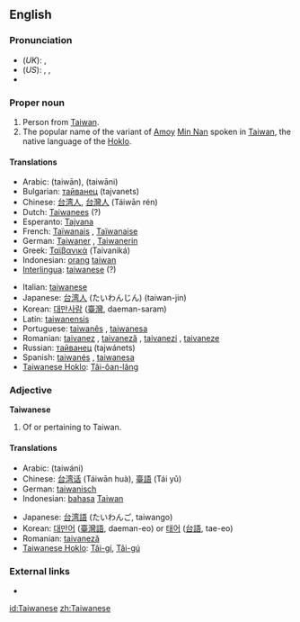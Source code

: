 ==English==

===Pronunciation===
* (''UK''): {{IPA|/taɪwəˈniːz/}}, {{SAMPA|/taIw@"ni:z/}}
* (''US''): {{enPR|tī'wä-nēzʹ}}, {{IPA|/ˌtaɪwɑˈniːz/}}, {{SAMPA|/%taIwA"ni:z/}}
* {{rhymes|iːz}}

===Proper noun===
{{wikipedia}}
{{en-proper noun|-}}

# Person from [[Taiwan]].
# The popular name of the variant of [[Amoy]] [[Min Nan]] spoken in [[Taiwan]], the native language of the [[Hoklo]].

====Translations====
{{trans-top|person from Taiwan}}
* Arabic: {{Arab|[[تايوان]]}} (taiwān), {{Arab|[[تايواني]]}} (taiwāni)
* Bulgarian: [[тайванец]] (tajvanets) {{m}}
* Chinese: [[台湾人]], [[台灣人]] (Táiwān rén)
* Dutch: [[Taiwanees]] {{m|f}} (?)
* Esperanto: [[Tajvana]] {{m|f}}
* French: [[Taïwanais]] {{m}}, [[Taïwanaise]] {{f}}
* German: [[Taiwaner]] {{m}}, [[Taiwanerin]] {{f}}
* Greek: [[Ταϊβανικά]] (Taivaniká)
* Indonesian: [[orang]] [[taiwan]]
* [[Interlingua]]: [[taiwanese]] (?)
{{trans-mid}}
* Italian: [[taiwanese]] {{m|f}}
* Japanese: [[台湾人]] (たいわんじん) (taiwan-jin)
* Korean: [[대만사람]] ([[臺灣]], daeman-saram)
* Latin: [[taiwanensis]]
* Portuguese: [[taiwanês]] {{m}}, [[taiwanesa]] {{f}}
* Romanian: [[taivanez]] {{m}}, [[taivaneză]] {{f}}, [[taivanezi]] {{p}}, [[taivaneze]] {{f|p}}
* Russian: [[тайванец]] (tajwánets) {{m}}
* Spanish: [[taiwanés]] {{m}}, [[taiwanesa]] {{f}}
* [[Taiwanese Hoklo]]: [[Tâi-ôan-lâng]]
{{trans-bottom}}

{{trans-top|language}}
{{trans-mid}}
{{trans-bottom}}

===Adjective===
'''Taiwanese'''

# Of or pertaining to Taiwan.

====Translations====
{{trans-top|Relating to Taiwan}}
* Arabic: {{Arab|[[تايواني]]}} (taiwáni)
* Chinese: [[台湾话]] (Táiwān huà), [[臺語]] (Tái yǔ)
* German: [[taiwanisch]]
* Indonesian: [[bahasa]] [[Taiwan]]
{{trans-mid}}
* Japanese: [[台湾語]] (たいわんご, taiwango)
* Korean: [[대만어]] ([[臺灣語]], daeman-eo) or [[태어]] ([[台語]], tae-eo)
* Romanian: [[taivaneză]] {{f}}
* [[Taiwanese Hoklo]]: [[Tâi-gí]], [[Tâi-gú]]
{{trans-bottom}}

===External links===
* {{ethnologue|code=nan}}

[[id:Taiwanese]]
[[zh:Taiwanese]]